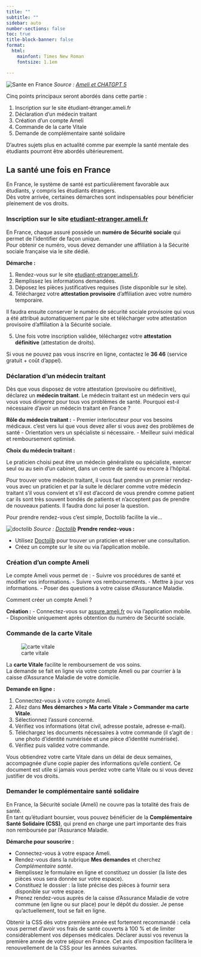 ```yaml
---
title: ""
subtitle: ""
sidebar: auto
number-sections: false
toc: true
title-block-banner: false
format: 
  html: 
    mainfont: Times New Roman
    fontsize: 1.1em

---
```

![Sante en France](/01_Procedure_admi/99_images/07_sante_france.png)
*Source : [Ameli et CHATGPT 5](https://www.ameli.fr/)*

Cinq points principaux seront abordés dans cette partie :

1. Inscription sur le site étudiant-étranger.ameli.fr
2. Déclaration d’un médecin traitant
3. Création d’un compte Ameli
4. Commande de la carte Vitale
5. Demande de complémentaire santé solidaire

D'autres sujets plus en actualité comme par exemple la santé mentale des étudiants pourront être abordés ultérieurement.

## La santé une fois en France

En France, le système de santé est particulièrement favorable aux étudiants, y compris les étudiants étrangers.  
Dès votre arrivée, certaines démarches sont indispensables pour bénéficier pleinement de vos droits.

### Inscription sur le site [etudiant-etranger.ameli.fr](https://etudiant-etranger.ameli.fr)

En France, chaque assuré possède un **numéro de Sécurité sociale** qui permet de l’identifier de façon unique.  
Pour obtenir ce numéro, vous devez demander une affiliation à la Sécurité sociale française via le site dédié.

**Démarche :**

1. Rendez-vous sur le site [etudiant-etranger.ameli.fr](https://etudiant-etranger.ameli.fr).
2. Remplissez les informations demandées.
3. Déposez les pièces justificatives requises (liste disponible sur le site).
4. Téléchargez votre **attestation provisoire** d’affiliation avec votre numéro temporaire.

Il faudra ensuite conserver le numéro de sécurité sociale provisoire qui vous a été attribué
automatiquement par le site et télécharger votre attestation provisoire d'affiliation à la Sécurité
sociale.

5. Une fois votre inscription validée, téléchargez votre **attestation définitive** (attestation de droits).

::: tip
Si vous ne pouvez pas vous inscrire en ligne, contactez le **36 46** (service gratuit + coût d’appel).
:::


###  Déclaration d’un médecin traitant

Dès que vous disposez de votre attestation (provisoire ou définitive), déclarez un **médecin traitant**. Le médecin traitant est un médecin vers qui vous vous dirigerez pour tous vos problèmes de santé. Pourquoi est-il nécessaire d’avoir un médecin traitant en France ?

**Rôle du médecin traitant :**
- Premier interlocuteur pour vos besoins médicaux. c’est vers lui que vous devez aller si vous avez des problèmes de santé
- Orientation vers un spécialiste si nécessaire.
- Meilleur suivi médical et remboursement optimisé.

**Choix du médecin traitant :**

Le praticien choisi peut être un médecin généraliste ou spécialiste, exercer seul ou au sein
d’un cabinet, dans un centre de santé ou encore à l’hôpital.

Pour trouver votre médecin traitant, il vous faut prendre un premier rendez-vous avec un praticien et par la suite le déclarer comme votre médecin traitant s’il vous convient et s’il est d’accord de vous prendre comme patient car ils sont très souvent bondés de patients et n’acceptent pas de prendre de nouveaux patients. Il faudra donc lui poser la question.

Pour prendre rendez-vous c’est simple, Doctolib facilite la vie…

![doctolib](/01_Procedure_admi/99_images/08_doctolib.png)
*Source : [Doctolib](https://www.doctolib.fr)*
**Prendre rendez-vous :**

- Utilisez [Doctolib](https://www.doctolib.fr) pour trouver un praticien et réserver une consultation.
- Créez un compte sur le site ou via l’application mobile.


### Création d’un compte Ameli

Le compte Ameli vous permet de :
- Suivre vos procédures de santé et modifier vos informations.
- Suivre vos remboursements.
- Mettre à jour vos informations.
- Poser des questions à votre caisse d’Assurance Maladie.

Comment créer un compte Ameli ?

**Création :**
- Connectez-vous sur [assure.ameli.fr](https://assure.ameli.fr) ou via l’application mobile.
- Disponible uniquement après obtention du numéro de Sécurité sociale.


###  Commande de la carte Vitale

![carte vitale](/01_Procedure_admi/99_images/09_carte_vitale.png)

La **carte Vitale** facilite le remboursement de vos soins.  
La demande se fait en ligne via votre compte Ameli ou par courrier à la caisse d’Assurance Maladie de votre domicile.

**Demande en ligne :**

1. Connectez-vous à votre compte Ameli.
2. Allez dans **Mes démarches > Ma carte Vitale > Commander ma carte Vitale**.
3. Sélectionnez l’assuré concerné.
4. Vérifiez vos informations (état civil, adresse postale, adresse e-mail).
5. Téléchargez les documents nécessaires à votre commande (il s’agit de : une photo
d'identité numérisée et une pièce d'identité numérisée).
6. Vérifiez puis validez votre commande.

Vous obtiendrez votre carte Vitale dans un délai de deux semaines, accompagnée d'une copie
papier des informations qu'elle contient. Ce document est utile si jamais vous perdez votre
carte Vitale ou si vous devez justifier de vos droits.


### Demander le complémentaire santé solidaire

En France, la Sécurité sociale (Ameli) ne couvre pas la totalité des frais de santé.  
En tant qu’étudiant boursier, vous pouvez bénéficier de la **Complémentaire Santé Solidaire (CSS)**, qui prend en charge une part importante des frais non remboursée par l’Assurance Maladie.

**Démarche pour souscrire :**

- Connectez-vous à votre espace Ameli.
- Rendez-vous dans la rubrique **Mes demandes** et cherchez *Complémentaire santé*.
- Remplissez le formulaire en ligne et constituez un dossier (la liste des pièces vous sera donnée sur votre espace).
- Constituez le dossier : la liste précise des pièces à fournir sera disponible sur votre espace.
- Prenez rendez-vous auprès de la caisse d’Assurance Maladie de votre commune (en ligne ou sur place) pour le dépôt du dossier. Je pense qu'actuellement, tout se fait en ligne.

::: tip
Obtenir la CSS dès votre première année est fortement recommandé : cela vous permet d’avoir vos frais de santé couverts à 100 % et de limiter considérablement vos dépenses médicales. Déclarer aussi vos revenus la première année de votre séjour en France. Cet avis d'imposition facilitera le renouvellement de la CSS pour les années suivantes.
:::


